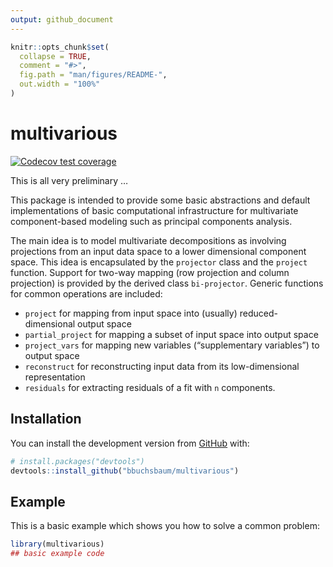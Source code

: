 ```yaml
---
output: github_document
---
```


<!-- README.md is generated from README.Rmd. Please edit that file -->

```r
knitr::opts_chunk$set(
  collapse = TRUE,
  comment = "#>",
  fig.path = "man/figures/README-",
  out.width = "100%"
)
```

# multivarious

<!-- badges: start -->
[![Codecov test coverage](https://codecov.io/gh/bbuchsbaum/multivarious/branch/master/graph/badge.svg)](https://app.codecov.io/gh/bbuchsbaum/multivarious?branch=master)
<!-- badges: end -->

This is all very preliminary ... 

This package is intended to provide some basic abstractions and default implementations of basic computational infrastructure for multivariate component-based modeling such as principal components analysis.

The main idea is to model multivariate decompositions as involving projections from an input data space to a lower dimensional component space. This idea is encapsulated by the `projector` class and the `project` function. Support for two-way mapping (row projection and column projection) is provided by the derived class `bi-projector`. Generic functions for common operations are included:

- `project` for mapping from input space into (usually) reduced-dimensional output space
- `partial_project` for mapping a subset of input space into output space
- `project_vars` for mapping new variables ("supplementary variables") to output space
- `reconstruct` for reconstructing input data from its low-dimensional representation
- `residuals` for extracting residuals of a fit with `n` components.


## Installation

You can install the development version from [GitHub](https://github.com/) with:

``` r
# install.packages("devtools")
devtools::install_github("bbuchsbaum/multivarious")
```
## Example

This is a basic example which shows you how to solve a common problem:

```r
library(multivarious)
## basic example code
```


